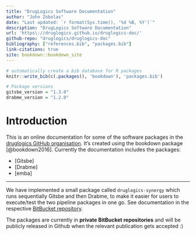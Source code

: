 ```yaml
---
title: "DrugLogics Software Documentation"
author: "John Zobolas"
date: "Last updated: `r format(Sys.time(), '%d %B, %Y')`"
description: "DrugLogics Software Documentation"
url: 'https\://druglogics.github.io/druglogics-doc/'
github-repo: "druglogics/druglogics-doc"
bibliography: ["references.bib", "packages.bib"]
link-citations: true
site: bookdown::bookdown_site
---
```


```r
# automatically create a bib database for R packages 
knitr::write_bib(c(.packages(), 'bookdown'), 'packages.bib')

# Package versions
gitsbe_version = "1.3.0"
drabme_version = "1.2.0"
```

# Introduction {-}

This is an online documentation for some of the software packages in the [druglogics GitHub organisation](https://github.com/druglogics/).
It's created using the bookdown package [@bookdown2016].
Currently the documentation includes the packages:

- [Gitsbe]
- [Drabme]
- [emba]

---

We have implemented a small package called `druglogics-synergy` which runs sequentially Gitsbe and then Drabme, to make it easier for users to execute/test the two pipeline packages in one go.
See documentation in the respective [BitBucket repository](https://bitbucket.org/asmundf/druglogics-synergy/src/master/).

:::{.caution}
The packages are currently in **private BitBucket repositories** and will be publicly released in Github when the relevant publication gets accepted :)
:::

